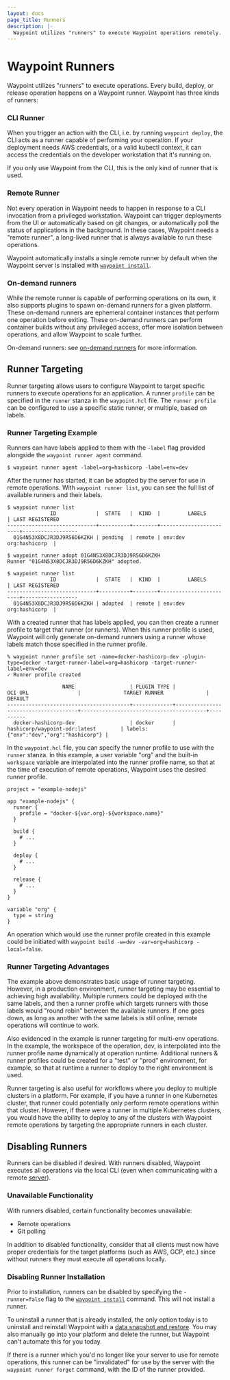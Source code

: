 ```yaml
---
layout: docs
page_title: Runners
description: |-
  Waypoint utilizes "runners" to execute Waypoint operations remotely. Runners are responsible for performing builds and deploys, polling projects for changes, and more.
---
```


# Waypoint Runners

Waypoint utilizes "runners" to execute operations. Every build, deploy, or release operation happens on
a Waypoint runner. Waypoint has three kinds of runners:

### CLI Runner

When you trigger an action with the CLI, i.e. by running `waypoint deploy`, the CLI acts as a runner
capable of performing your operation. If your deployment needs AWS credentials, or a valid kubectl context,
it can access the credentials on the developer workstation that it's running on.

If you only use Waypoint from the CLI, this is the only kind of runner that is used.

### Remote Runner

Not every operation in Waypoint needs to happen in response to a CLI invocation from a privileged workstation.
Waypoint can trigger deployments from the UI or automatically based on git changes, or automatically
poll the status of applications in the background. In these cases, Waypoint needs a "remote runner", a long-lived
runner that is always available to run these operations.

Waypoint automatically installs a single remote runner by default when the Waypoint
server is installed with [`waypoint install`](/commands/install).

### On-demand runners

While the remote runner is capable of performing operations on its own, it also supports plugins
to spawn on-demand runners for a given platform. These on-demand runners are ephemeral container instances that perform one operation before exiting. These on-demand runners can
perform container builds without any privileged access, offer more isolation between operations, and allow Waypoint
to scale further.

On-demand runners: see [on-demand runners](/docs/runner/on-demand-runner) for more information.

## Runner Targeting

Runner targeting allows users to configure Waypoint to target specific runners to execute operations for an application. A runner `profile` can be specified
in the `runner` stanza in the `waypoint.hcl` file. The `runner profile` can be configured to use a specific static runner,
or multiple, based on labels.

### Runner Targeting Example

Runners can have labels applied to them with the `-label` flag provided alongside the `waypoint runner agent` command.

```terminal
$ waypoint runner agent -label=org=hashicorp -label=env=dev
```

After the runner has started, it can be adopted by the server for use in remote operations. With `waypoint runner list`,
you can see the full list of available runners and their labels.

```shell-session
$ waypoint runner list
              ID             |  STATE   |  KIND  |         LABELS         | LAST REGISTERED
-----------------------------+----------+--------+------------------------+------------------
  01G4N53X8DCJR3DJ9R56D6KZKH | pending  | remote | env:dev org:hashicorp  |

$ waypoint runner adopt 01G4N53X8DCJR3DJ9R56D6KZKH
Runner "01G4N53X8DCJR3DJ9R56D6KZKH" adopted.

$ waypoint runner list
              ID             |  STATE   |  KIND  |         LABELS         | LAST REGISTERED
-----------------------------+----------+--------+------------------------+------------------
  01G4N53X8DCJR3DJ9R56D6KZKH | adopted  | remote | env:dev org:hashicorp  |
```

With a created runner that has labels applied, you can then create a runner profile to target that runner (or runners).
When this runner profile is used, Waypoint will only generate on-demand runners using a runner whose labels match those
specified in the runner profile.

```terminal
% waypoint runner profile set -name=docker-hashicorp-dev -plugin-type=docker -target-runner-label=org=hashicorp -target-runner-label=env=dev
✓ Runner profile created
```

```shell-session
                  NAME                  | PLUGIN TYPE |               OCI URL                |              TARGET RUNNER              | DEFAULT
----------------------------------------+-------------+--------------------------------------+-----------------------------------------+----------
  docker-hashicorp-dev                  | docker      | hashicorp/waypoint-odr:latest        | labels: {"env":"dev","org":"hashicorp"} |
```

In the `waypoint.hcl` file, you can specify the runner profile to use with the `runner` stanza. In this example, a user
variable "org" and the built-in `workspace` variable are interpolated into the runner profile name, so that at the time
of execution of remote operations, Waypoint uses the desired runner profile.

```hcl
project = "example-nodejs"

app "example-nodejs" {
  runner {
    profile = "docker-${var.org}-${workspace.name}"
  }

  build {
    # ...
  }

  deploy {
    # ...
  }

  release {
    # ...
  }
}

variable "org" {
  type = string
}
```

An operation which would use the runner profile created in this example could be initiated with `waypoint build -w=dev -var=org=hashicorp -local=false`.

### Runner Targeting Advantages

The example above demonstrates basic usage of runner targeting. However, in a production environment, runner targeting
may be essential to achieving high availability. Multiple runners could be deployed with the same labels, and then a
runner profile which targets runners with those labels would "round robin" between the available runners. If one goes down,
as long as another with the same labels is still online, remote operations will continue to work.

Also evidenced in the example is runner targeting for multi-env operations. In the example, the workspace of the operation,
dev, is interpolated into the runner profile name dynamically at operation runtime. Additional runners & runner profiles
could be created for a "test" or "prod" environment, for example, so that at runtime a runner to deploy to the right environment
is used.

Runner targeting is also useful for workflows where you deploy to multiple clusters in a platform. For example, if you have
a runner in one Kubernetes cluster, that runner could potentially only perform remote operations within that cluster. However,
if there were a runner in multiple Kubernetes clusters, you would have the ability to deploy to any of the clusters with
Waypoint remote operations by targeting the appropriate runners in each cluster.

## Disabling Runners

Runners can be disabled if desired. With runners disabled, Waypoint executes
all operations via the local CLI (even when communicating with a remote
[server](/docs/server)).

### Unavailable Functionality

With runners disabled, certain functionality becomes unavailable:

- Remote operations
- Git polling

In addition to disabled functionality, consider that all clients must now
have proper credentials for the target platforms (such as AWS, GCP, etc.)
since without runners they must execute all operations locally.

### Disabling Runner Installation

Prior to installation, runners can be disabled by specifying the
`-runner=false` flag to the [`waypoint install`](/commands/install) command.
This will not install a runner.

To uninstall a runner that is already installed, the only option today is
to uninstall and reinstall Waypoint with a
[data snapshot and restore](/docs/server/run/maintenance#backup-restore). You
may also manually go into your platform and delete the runner, but Waypoint
can't automate this for you today.

If there is a runner which you'd no longer like your server to use for remote
operations, this runner can be "invalidated" for use by the server with the
`waypoint runner forget` command, with the ID of the runner provided.
